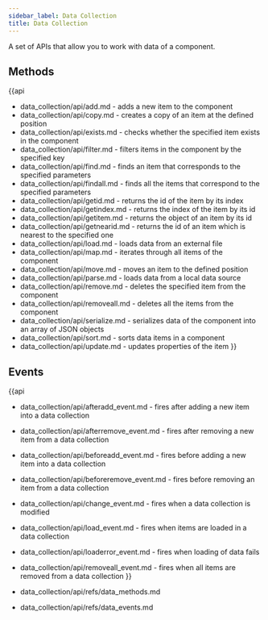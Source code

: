 ```yaml
---
sidebar_label: Data Collection
title: Data Collection
---          
```


A set of APIs that allow you to work with data of a component.

Methods
-----------

{{api
- data_collection/api/add.md - adds a new item to the component
- data_collection/api/copy.md - creates a copy of an item at the defined position
- data_collection/api/exists.md - checks whether the specified item exists in the component
- data_collection/api/filter.md - filters items in the component by the specified key
- data_collection/api/find.md - finds an item that corresponds to the specified parameters
- data_collection/api/findall.md - finds all the items that correspond to the specified parameters
- data_collection/api/getid.md - returns the id of the item by its index
- data_collection/api/getindex.md - returns the index of the item by its id
- data_collection/api/getitem.md - returns the object of an item by its id
- data_collection/api/getnearid.md - returns the id of an item which is nearest to the specified one
- data_collection/api/load.md - loads data from an external file
- data_collection/api/map.md - iterates through all items of the component
- data_collection/api/move.md - moves an item to the defined position
- data_collection/api/parse.md - loads data from a local data source
- data_collection/api/remove.md - deletes the specified item from the component
- data_collection/api/removeall.md - deletes all the items from the component
- data_collection/api/serialize.md - serializes data of the component into an array of JSON objects
- data_collection/api/sort.md - sorts data items in a component
- data_collection/api/update.md - updates properties of the item
}}

Events
-------------

{{api
- data_collection/api/afteradd_event.md - fires after adding a new item into a data collection
- data_collection/api/afterremove_event.md - fires after removing a new item from a data collection
- data_collection/api/beforeadd_event.md - fires before adding a new item into a data collection
- data_collection/api/beforeremove_event.md - fires before removing an item from a data collection
- data_collection/api/change_event.md - fires when a data collection is modified
- data_collection/api/load_event.md - fires when items are loaded in a data collection
- data_collection/api/loaderror_event.md - fires when loading of data fails
- data_collection/api/removeall_event.md - fires when all items are removed from a data collection
}}




- data_collection/api/refs/data_methods.md
- data_collection/api/refs/data_events.md



